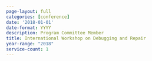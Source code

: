 ```yaml
---
page-layout: full
categories: [conference]
date: '2018-01-01'
date-format: YYYY
description: Program Committee Member
title: International Workshop on Debugging and Repair
year-range: "2018"
service-count: 1
---
```


